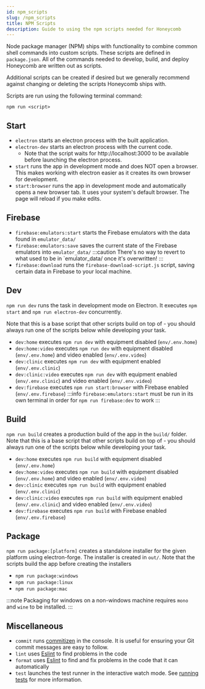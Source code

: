 ---
id: npm_scripts
slug: /npm_scripts
title: NPM Scripts
description: Guide to using the npm scripts needed for Honeycomb
---

Node package manager (NPM) ships with functionality to combine common shell commands into custom scripts. These scripts are defined in `package.json`. All of the commands needed to develop, build, and deploy Honeycomb are written out as scripts.

Additional scripts can be created if desired but we generally recommend against changing or deleting the scripts Honeycomb ships with.

Scripts are run using the following terminal command:

```shell
npm run <script>
```

## Start

- `electron` starts an electron process with the built application.
- `electron-dev` starts an electron process with the current code.
  - Note that the script waits for http://localhost:3000 to be available before launching the electron process.
- `start` runs the app in development mode and does NOT open a browser. This makes working with electron easier as it creates its own browser for development.
- `start:browser` runs the app in development mode and automatically opens a new browser tab. It uses your system's default browser. The page will reload if you make edits.

## Firebase

- `firebase:emulators:start` starts the Firebase emulators with the data found in `emulator_data/`
- `firebase:emulators:save` saves the current state of the Firebase emulators into `emulator_data/`
  :::caution
  There's no way to revert to what used to be in `emulator_data/ once it's overwritten!
  :::
- `firebase:download` runs the `firebase-download-script.js` script, saving certain data in Firebase to your local machine.

## Dev

`npm run dev` runs the task in development mode on Electron. It executes `npm start` and `npm run electron-dev` concurrently.

Note that this is a base script that other scripts build on top of - you should always run one of the scripts below while developing your task.

- `dev:home` executes `npm run dev` with equipment disabled (`env/.env.home`)
- `dev:home:video` executes `npm run dev` with equipment disabled (`env/.env.home`) and video enabled (`env/.env.video`)
- `dev:clinic` executes `npm run dev` with equipment enabled (`env/.env.clinic`)
- `dev:clinic:video` executes `npm run dev` with equipment enabled (`env/.env.clinic`) and video enabled (`env/.env.video`)
- `dev:firebase` executes `npm run start:browser` with Firebase enabled (`env/.env.firebase`)
  :::info
  `firebase:emulators:start` must be run in its own terminal in order for `npm run firebase:dev` to work
  :::

## Build

`npm run build` creates a production build of the app in the `build/` folder. Note that this is a base script that other scripts build on top of - you should always run one of the scripts below while developing your task.

- `dev:home` executes `npm run build` with equipment disabled (`env/.env.home`)
- `dev:home:video` executes `npm run build` with equipment disabled (`env/.env.home`) and video enabled (`env/.env.video`)
- `dev:clinic` executes `npm run build` with equipment enabled (`env/.env.clinic`)
- `dev:clinic:video` executes `npm run build` with equipment enabled (`env/.env.clinic`) and video enabled (`env/.env.video`)
- `dev:firebase` executes `npm run build` with Firebase enabled (`env/.env.firebase`)

## Package

`npm run package:[platform]` creates a standalone installer for the given platform using electron-forge. The installer is created in `out/`. Note that the scripts build the app before creating the installers

- `npm run package:windows`
- `npm run package:linux`
- `npm run package:mac`

:::note
Packaging for windows on a non-windows machine requires `mono` and `wine` to be installed.
:::

## Miscellaneous

- `commit` runs [commitizen](https://commitizen-tools.github.io/commitizen/) in the console. It is useful for ensuring your Git commit messages are easy to follow.
- `lint` uses [Eslint](https://eslint.org/) to find problems in the code
- `format` uses [Eslint](https://eslint.org/) to find and fix problems in the code that it can automatically
- `test` launches the test runner in the interactive watch mode. See [running tests](https://facebook.github.io/create-react-app/docs/running-tests) for more information.

